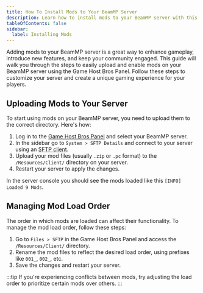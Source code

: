 ```yaml
---
title: How To Install Mods to Your BeamMP Server
description: Learn how to install mods to your BeamMP server with this comprehensive guide.
tableOfContents: false
sidebar:
  label: Installing Mods
---
```


Adding mods to your BeamMP server is a great way to enhance gameplay, introduce new features, and keep your community engaged. This guide will walk you through the steps to easily upload and enable mods on your BeamMP server using the Game Host Bros Panel. Follow these steps to customize your server and create a unique gaming experience for your players.

## Uploading Mods to Your Server
To start using mods on your BeamMP server, you need to upload them to the correct directory. Here's how:

1. Log in to the [Game Host Bros Panel](https://panel.gamehostbros.com/) and select your BeamMP server.
2. In the sidebar go to `System > SFTP Details` and connect to your server using an [SFTP client](https://guides.gamehostbros.com/getting-started/uploading-files/).
3. Upload your mod files (usually `.zip` or `.pc` format) to the `/Resources/Client/` directory on your server.
4. Restart your server to apply the changes.

In the server console you should see the mods loaded like this `[INFO] Loaded 9 Mods`.

## Managing Mod Load Order
The order in which mods are loaded can affect their functionality. To manage the mod load order, follow these steps:

1. Go to `Files > SFTP` in the Game Host Bros Panel and access the `/Resources/Client/` directory.
2. Rename the mod files to reflect the desired load order, using prefixes like `001_`, `002_`, etc.
3. Save the changes and restart your server.

:::tip
If you're experiencing conflicts between mods, try adjusting the load order to prioritize certain mods over others.
:::
